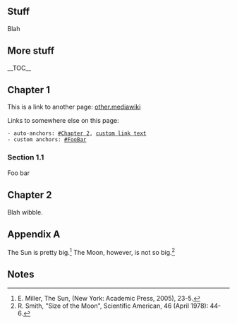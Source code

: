 == Stuff ==
Blah

== More stuff ==

__TOC__

== Chapter 1 ==

This is a link to another page: [[other.mediawiki]]

Links to somewhere else on this page:

 - auto-anchors: [[#Chapter 2]], [[#Chatpter 2|custom link text]]
 - custom anchors: [[#FooBar]]

=== Section 1.1 ===

<div id="FooBar">Foo bar</div>

== Chapter 2 ==

Blah wibble.

== Appendix A ==

The Sun is pretty big.<ref>E. Miller, The Sun, (New York: Academic Press, 2005), 23-5.</ref>
The Moon, however, is not so big.<ref>R. Smith, "Size of the Moon", Scientific American, 46 (April 1978): 44-6.</ref>

==Notes==
<references />
